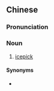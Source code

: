 {{also|碎冰锥}}
==Chinese==
{{zh-forms|s=碎冰锥}}

===Pronunciation===
{{zh-pron
|m=suìbīngzhuī
|cat=n
}}

===Noun===
{{zh-noun}}

# [[icepick]]

====Synonyms====
* {{zh-l|冰鑹}}

{{zh-cat|Tools}}